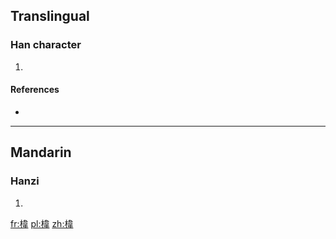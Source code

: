 ==Translingual==

===Han character===
{{Han char|rn=75|rad=木|as=09|sn=13|four=4595<sub>6</sub>|canj=木木一手 (DDMQ)}}

# {{defn|Han|sort=木09}}

====References====
* {{Han ref|kx=0537.190|dkj=15071|dj=0925.040|hdz=21257.050|uh=6932|ud=26930|bh=DDF0|bd=56816}}

----

==Mandarin==

===Hanzi===
{{cmn-hanzi|pin=[[wěi]] ([[wei3]])|wg=wei<sup>3</sup>}}

# {{defn|Mandarin|sort=木09}}

[[fr:椲]]
[[pl:椲]]
[[zh:椲]]